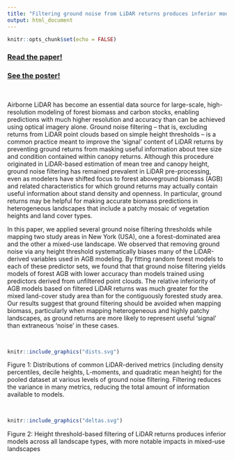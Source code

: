 ```yaml
---
title: "Filtering ground noise from LiDAR returns produces inferior models of forest aboveground biomass"
output: html_document
---
```


```r
knitr::opts_chunk$set(echo = FALSE)
```

### **[Read the paper!](https://eartharxiv.org/repository/view/2940/)**

### **[See the poster!](poster.pdf)**

<br /> 

Airborne LiDAR has become an essential data source for large-scale, 
high-resolution modeling of forest biomass and carbon stocks, enabling 
predictions with much higher resolution and accuracy than can be achieved 
using optical imagery alone. Ground noise filtering -- that is, excluding 
returns from LiDAR point clouds based on simple height thresholds -- is a 
common practice meant to improve the 'signal' content of LiDAR returns by 
preventing ground returns from masking useful information about tree size and 
condition contained within canopy returns. Although this procedure originated 
in LiDAR-based estimation of mean tree and canopy height, ground noise 
filtering has remained prevalent in LiDAR pre-processing, even as modelers 
have shifted focus to forest aboveground biomass (AGB) and related 
characteristics for which ground returns may actually contain useful 
information about stand density and openness. In particular, ground returns 
may be helpful for making accurate biomass predictions in heterogeneous 
landscapes that include a patchy mosaic of vegetation heights and land cover 
types. 

In this paper, we applied several ground noise filtering thresholds while 
mapping two study areas in New York (USA), one a forest-dominated area and the 
other a mixed-use landscape. We observed that removing ground noise via any 
height threshold systematically biases many of the LiDAR-derived variables 
used in AGB modeling. By fitting random forest models to each of these 
predictor sets, we found that that ground noise filtering yields models of 
forest AGB with lower accuracy than models trained using predictors derived 
from unfiltered point clouds. The relative inferiority of AGB models based on 
filtered LiDAR returns was much greater for the mixed land-cover study area 
than for the contiguously forested study area. Our results suggest that ground 
filtering should be avoided when mapping biomass, particularly when mapping 
heterogeneous and highly patchy landscapes, as ground returns are more likely 
to represent useful 'signal' than extraneous 'noise' in these cases. 

<br />

```r
knitr::include_graphics("dists.svg")
```

Figure 1: Distributions of common LiDAR-derived metrics (including density percentiles, decile heights, L-moments, and quadratic mean height) for the pooled dataset at various levels of ground noise filtering. Filtering reduces the variance in many metrics, reducing the total amount of information available to models.

<br />

```r
knitr::include_graphics("deltas.svg")
```

Figure 2: Height threshold-based filtering of LiDAR returns produces inferior models across all landscape types, with more notable impacts in mixed-use landscapes

